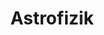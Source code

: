 ---
title: Astrofizik
description: Türkiye Bilim Olimpiyatları Mezunları Topluluğu'nca astrofizik olimpiyatı için hazırlanan kaynaklar ve dış kaynaklar yer almaktadır.
tags: [astrofizik, olimpiyatlar]
biome: jungle
---